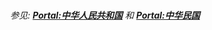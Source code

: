 <div style="text-align:center; margin:-7px; padding-bottom:12px;">
''参见: {{flagicon|China}} '''[[Portal:中华人民共和国|Portal:中华人民共和国]]''' 和 {{flagicon|ROC}} '''[[Portal:中华民国|Portal:中华民国]]'''''
</div>